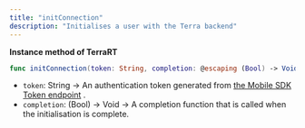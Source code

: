 ```yaml
---
title: "initConnection"
description: "Initialises a user with the Terra backend"
---
```

**Instance method of TerraRT**

```swift
func initConnection(token: String, completion: @escaping (Bool) -> Void = {(success) -> Void in})

```

*   `token`: String -> An authentication token generated from [the Mobile SDK Token endpoint](/reference/generate-authentication-token)
     .
*   `completion`: (Bool) -> Void -> A completion function that is called when the initialisation is complete.



